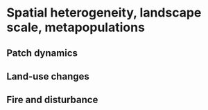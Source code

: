 # Spatial heterogeneity, landscape scale, metapopulations
\chaptermark{Heterogeneity}
<!-- Not in UCL -->

## Patch dynamics

## Land-use changes

## Fire and disturbance
<!-- UCL 6 -->
